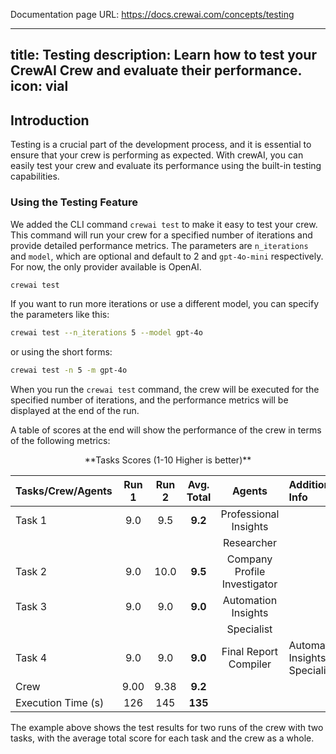 Documentation page URL: https://docs.crewai.com/concepts/testing

---
title: Testing
description: Learn how to test your CrewAI Crew and evaluate their performance.
icon: vial
---

## Introduction

Testing is a crucial part of the development process, and it is essential to ensure that your crew is performing as expected. With crewAI, you can easily test your crew and evaluate its performance using the built-in testing capabilities.

### Using the Testing Feature

We added the CLI command `crewai test` to make it easy to test your crew. This command will run your crew for a specified number of iterations and provide detailed performance metrics. The parameters are `n_iterations` and `model`, which are optional and default to 2 and `gpt-4o-mini` respectively. For now, the only provider available is OpenAI.

```bash
crewai test
```

If you want to run more iterations or use a different model, you can specify the parameters like this:

```bash
crewai test --n_iterations 5 --model gpt-4o
```

or using the short forms:

```bash
crewai test -n 5 -m gpt-4o
```

When you run the `crewai test` command, the crew will be executed for the specified number of iterations, and the performance metrics will be displayed at the end of the run.

A table of scores at the end will show the performance of the crew in terms of the following metrics:

<center>**Tasks Scores (1-10 Higher is better)**</center>

| Tasks/Crew/Agents  | Run 1 | Run 2 | Avg. Total | Agents                         | Additional Info                  |
|:------------------|:-----:|:-----:|:----------:|:------------------------------:|:---------------------------------|
| Task 1        |  9.0  |  9.5  |    **9.2**     | Professional Insights          |                                  |
|                    |       |       |            | Researcher                     |                                  |
| Task 2        |  9.0  | 10.0  |    **9.5**     | Company Profile Investigator   |                                  |
| Task 3        |  9.0  |  9.0  |    **9.0**     | Automation Insights            |                                  |
|                    |       |       |            | Specialist                     |                                  |
| Task 4        |  9.0  |  9.0  |    **9.0**     | Final Report Compiler          | Automation Insights Specialist   |
| Crew         | 9.00  | 9.38  |    **9.2**     |                                |                                  |
| Execution Time (s) |  126  |  145  |    **135**     |                                |                                  |

The example above shows the test results for two runs of the crew with two tasks, with the average total score for each task and the crew as a whole.
